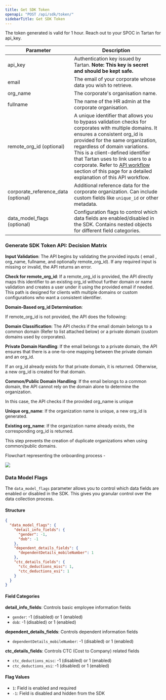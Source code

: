 ```yaml
---
title: Get SDK Token
openapi: "POST /api/sdk/token/"
sidebarTitle: Get SDK Token
---
```

<Note> The token generated is valid for 1 hour. </Note>
<Note> Reach out to your SPOC in Tartan for api_key. </Note>

| Parameter	| Description |
 | --- | --- | 
| api_key |	Authentication key issued by Tartan. **Note: This key is secret and should be kept safe.** |
| email |	The email of your corporate whose data you wish to retrieve. |
| org_name |	The corporate's organisation name. |
| fullname |	The name of the HR admin at the corporate organisation. |
| remote_org_id (optional) | A unique identifier that allows you to bypass validation checks for corporates with multiple domains. It ensures a consistent org_id is provided for the same organization, regardless of domain variations. This is a client-defined identifier that Tartan uses to link users to a corporate. Refer to [API workflow](/docs/hrmssync/sdk) section of this page for a detailed explanation of this API workflow. |
| corporate_reference_data (optional) | Additional reference data for the corporate organization. Can include custom fields like `unique_id` or other metadata. |
| data_model_flags (optional) | Configuration flags to control which data fields are enabled/disabled in the SDK. Contains nested objects for different field categories. |


###  Generate SDK Token API: Decision Matrix

**Input Validation**:
The API begins by validating the provided inputs ( email , org_name, fullname, and optionally remote_org_id). If any required input is missing or invalid, the API returns an error.

**Check for remote_org_id**:
If a remote_org_id is provided, the API directly maps this identifier to an existing org_id without further domain or name validation and creates a user under it using the provided email if needed. This path is designed for clients with multiple domains or custom configurations who want a consistent identifier.

**Domain-Based org_id Determination**:

If remote_org_id is not provided, the API does the following:

**Domain Classification**: The API checks if the email domain belongs to a common domain (Refer to list attached below) or a private domain (custom domains used by corporates).  

**Private Domain Handling**: If the email belongs to a private domain, the API ensures that there is a one-to-one mapping between the private domain and an org_id.  

If an org_id already exists for that private domain, it is returned. Otherwise, a new org_id is created for that domain.  

**Common/Public Domain Handling**: If the email belongs to a common domain, the API cannot rely on the domain alone to determine the organization.  

In this case, the API checks if the provided org_name is unique  


**Unique org_name**: If the organization name is unique, a new org_id is generated.  

**Existing org_name**: If the organization name already exists, the corresponding org_id is returned.  

This step prevents the creation of duplicate organizations when using common/public domains.

Flowchart representing the onboarding process -

<Frame> <img src="/images/sdk_onboarding.png"/> </Frame>

### Data Model Flags

The `data_model_flags` parameter allows you to control which data fields are enabled or disabled in the SDK. This gives you granular control over the data collection process.

#### Structure

```json
{
  "data_model_flags": {
    "detail_info_fields": {
      "gender": -1,
      "dob": -1
    },
    "dependent_details_fields": {
      "dependentDetails_mobileNumber": 1
    },
    "ctc_details_fields": {
      "ctc_deductions_misc": 1,
      "ctc_deductions_esi": 1
    }
  }
}
```

#### Field Categories

**detail_info_fields**: Controls basic employee information fields
- `gender`: -1 (disabled) or 1 (enabled)
- `dob`: -1 (disabled) or 1 (enabled)

**dependent_details_fields**: Controls dependent information fields
- `dependentDetails_mobileNumber`: -1 (disabled) or 1 (enabled)

**ctc_details_fields**: Controls CTC (Cost to Company) related fields
- `ctc_deductions_misc`: -1 (disabled) or 1 (enabled)
- `ctc_deductions_esi`: -1 (disabled) or 1 (enabled)

#### Flag Values
- `1`: Field is enabled and required
- `-1`: Field is disabled and hidden from the SDK